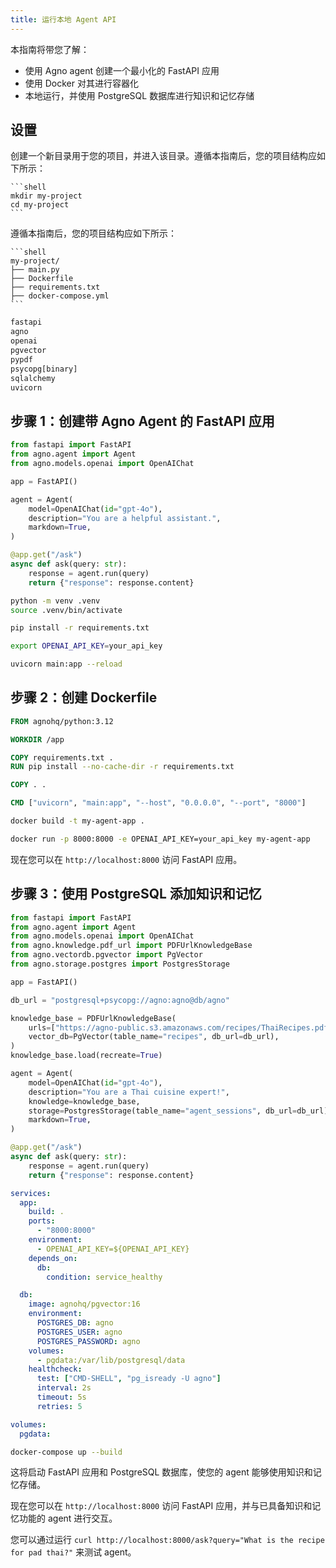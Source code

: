```yaml
---
title: 运行本地 Agent API
---
```


本指南将带您了解：

- 使用 Agno agent 创建一个最小化的 FastAPI 应用
- 使用 Docker 对其进行容器化
- 本地运行，并使用 PostgreSQL 数据库进行知识和记忆存储

## 设置

<Steps>
  <Step title="为项目创建新目录">

创建一个新目录用于您的项目，并进入该目录。遵循本指南后，您的项目结构应如下所示：

    ```shell
    mkdir my-project
    cd my-project
    ```

遵循本指南后，您的项目结构应如下所示：

    ```shell
    my-project/
    ├── main.py
    ├── Dockerfile
    ├── requirements.txt
    ├── docker-compose.yml
    ```

  </Step>
  <Step title="创建 `requirements.txt` 文件并添加所需的依赖：">

```txt requirements.txt
fastapi
agno
openai
pgvector
pypdf
psycopg[binary]
sqlalchemy
uvicorn
```

  </Step>
</Steps>

## 步骤 1：创建带 Agno Agent 的 FastAPI 应用

<Steps>
  <Step title="创建一个新的 Python 文件，例如 `main.py`，并添加以下代码以创建一个带 Agno agent 的最小化 FastAPI 应用：">

```python main.py
from fastapi import FastAPI
from agno.agent import Agent
from agno.models.openai import OpenAIChat

app = FastAPI()

agent = Agent(
    model=OpenAIChat(id="gpt-4o"),
    description="You are a helpful assistant.",
    markdown=True,
)

@app.get("/ask")
async def ask(query: str):
    response = agent.run(query)
    return {"response": response.content}
```

  </Step>
  <Step title="创建并激活虚拟环境：">

```bash
python -m venv .venv
source .venv/bin/activate
```

  </Step>
  <Step title="通过运行以下命令安装所需的依赖：">

```bash
pip install -r requirements.txt
```

  </Step>
  <Step title="设置您的 OPENAI_API_KEY 环境变量：">

```bash
export OPENAI_API_KEY=your_api_key
```

  </Step>
  <Step title="使用 `uvicorn main:app --reload` 运行 FastAPI 应用。">

```bash
uvicorn main:app --reload
```

</Step>
</Steps>

## 步骤 2：创建 Dockerfile

<Steps>
  <Step title="在同一目录中，创建一个名为 `Dockerfile` 的新文件，并包含以下内容：">

```dockerfile Dockerfile
FROM agnohq/python:3.12

WORKDIR /app

COPY requirements.txt .
RUN pip install --no-cache-dir -r requirements.txt

COPY . .

CMD ["uvicorn", "main:app", "--host", "0.0.0.0", "--port", "8000"]
```

  </Step>
  <Step title="通过运行以下命令构建 Docker 镜像：">

```bash
docker build -t my-agent-app .
```

  </Step>
  <Step title="使用以下命令运行 Docker 容器：">

```bash
docker run -p 8000:8000 -e OPENAI_API_KEY=your_api_key my-agent-app
```

  </Step>
  <Step title="访问您的应用">

现在您可以在 `http://localhost:8000` 访问 FastAPI 应用。

  </Step>
</Steps>

## 步骤 3：使用 PostgreSQL 添加知识和记忆

<Steps>
  <Step title="更新您的 `main.py` 文件，以包含使用 PostgreSQL 的知识和记忆存储：">

```python main.py
from fastapi import FastAPI
from agno.agent import Agent
from agno.models.openai import OpenAIChat
from agno.knowledge.pdf_url import PDFUrlKnowledgeBase
from agno.vectordb.pgvector import PgVector
from agno.storage.postgres import PostgresStorage

app = FastAPI()

db_url = "postgresql+psycopg://agno:agno@db/agno"

knowledge_base = PDFUrlKnowledgeBase(
    urls=["https://agno-public.s3.amazonaws.com/recipes/ThaiRecipes.pdf"],
    vector_db=PgVector(table_name="recipes", db_url=db_url),
)
knowledge_base.load(recreate=True)

agent = Agent(
    model=OpenAIChat(id="gpt-4o"),
    description="You are a Thai cuisine expert!",
    knowledge=knowledge_base,
    storage=PostgresStorage(table_name="agent_sessions", db_url=db_url),
    markdown=True,
)

@app.get("/ask")
async def ask(query: str):
    response = agent.run(query)
    return {"response": response.content}
```

  </Step>
  <Step title="在同一目录中创建一个 `docker-compose.yml` 文件，并包含以下内容：">

```yaml docker-compose.yml
services:
  app:
    build: .
    ports:
      - "8000:8000"
    environment:
      - OPENAI_API_KEY=${OPENAI_API_KEY}
    depends_on:
      db:
        condition: service_healthy

  db:
    image: agnohq/pgvector:16
    environment:
      POSTGRES_DB: agno
      POSTGRES_USER: agno
      POSTGRES_PASSWORD: agno
    volumes:
      - pgdata:/var/lib/postgresql/data
    healthcheck:
      test: ["CMD-SHELL", "pg_isready -U agno"]
      interval: 2s
      timeout: 5s
      retries: 5

volumes:
  pgdata:
```

  </Step>

  <Step title="使用以下命令运行 Docker Compose 设置：">

```bash
docker-compose up --build
```

这将启动 FastAPI 应用和 PostgreSQL 数据库，使您的 agent 能够使用知识和记忆存储。

现在您可以在 `http://localhost:8000` 访问 FastAPI 应用，并与已具备知识和记忆功能的 agent 进行交互。

您可以通过运行 `curl http://localhost:8000/ask?query="What is the recipe for pad thai?"` 来测试 agent。

</Step>
</Steps>